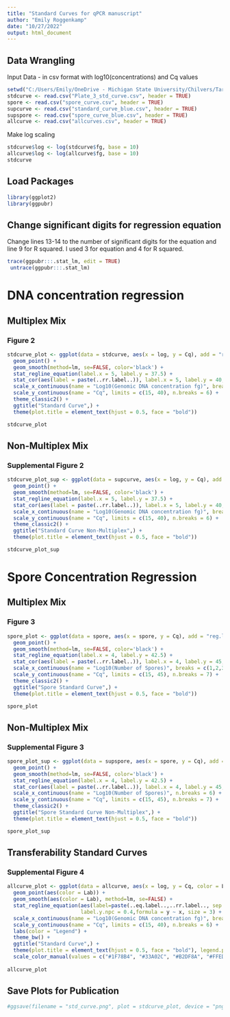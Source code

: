 ---
title: "Standard Curves for qPCR manuscript"
author: "Emily Roggenkamp"
date: "10/27/2022"
output: html_document
---
## Data Wrangling
Input Data - in csv format with log10(concentrations) and Cq values
```{r, message = FALSE}
setwd("C:/Users/Emily/OneDrive - Michigan State University/Chilvers/Tar spot/qPCR/")
stdcurve <- read.csv("Plate_3_std_curve.csv", header = TRUE)
spore <- read.csv("spore_curve.csv", header = TRUE)
supcurve <- read.csv("standard_curve_blue.csv", header = TRUE)
supspore <- read.csv("spore_curve_blue.csv", header = TRUE)
allcurve <- read.csv("allcurves.csv", header = TRUE)
```
Make log scaling
```{r, message = FALSE}
stdcurve$log <- log(stdcurve$fg, base = 10)
allcurve$log <- log(allcurve$fg, base = 10)
stdcurve
```
## Load Packages
```{r, message = FALSE}
library(ggplot2)
library(ggpubr)
```
## Change significant digits for regression equation
Change lines 13-14 to the number of significant digits for the equation and line 9 for R squared. I used 3 for equation and 4 for R squared.
```{r, message = FALSE}
trace(ggpubr:::.stat_lm, edit = TRUE)
 untrace(ggpubr:::.stat_lm)
```
# DNA concentration regression
## Multiplex Mix
### Figure 2
```{r, message = FALSE}
stdcurve_plot <- ggplot(data = stdcurve, aes(x = log, y = Cq), add = "reg.line") +
  geom_point() +
  geom_smooth(method=lm, se=FALSE, color='black') +
  stat_regline_equation(label.x = 5, label.y = 37.5) +
  stat_cor(aes(label = paste(..rr.label..)), label.x = 5, label.y = 40, r.digits=4) +
  scale_x_continuous(name = "Log10(Genomic DNA concentration fg)", breaks = c(1,2,3,4,5,6,7)) +
  scale_y_continuous(name = "Cq", limits = c(15, 40), n.breaks = 6) +
  theme_classic2() +
  ggtitle("Standard Curve",) +
  theme(plot.title = element_text(hjust = 0.5, face = "bold"))

stdcurve_plot
```

## Non-Multiplex Mix
### Supplemental Figure 2
```{r, message = FALSE}
stdcurve_plot_sup <- ggplot(data = supcurve, aes(x = log, y = Cq), add = "reg.line") +
  geom_point() +
  geom_smooth(method=lm, se=FALSE, color='black') +
  stat_regline_equation(label.x = 5, label.y = 37.5) +
  stat_cor(aes(label = paste(..rr.label..)), label.x = 5, label.y = 40, r.digits=4) +
  scale_x_continuous(name = "Log10(Genomic DNA concentration fg)", breaks = c(1,2,3,4,5,6,7)) +
  scale_y_continuous(name = "Cq", limits = c(15, 40), n.breaks = 6) +
  theme_classic2() +
  ggtitle("Standard Curve Non-Multiplex",) +
  theme(plot.title = element_text(hjust = 0.5, face = "bold"))

stdcurve_plot_sup
```

# Spore Concentration Regression
## Multiplex Mix
### Figure 3
```{r, message = FALSE}
spore_plot <- ggplot(data = spore, aes(x = spore, y = Cq), add = "reg.line") +
  geom_point() +
  geom_smooth(method=lm, se=FALSE, color='black') +
  stat_regline_equation(label.x = 4, label.y = 42.5) +
  stat_cor(aes(label = paste(..rr.label..)), label.x = 4, label.y = 45, r.digits=4) +
  scale_x_continuous(name = "Log10(Number of Spores)", breaks = c(1,2,3,4,5,6)) +
  scale_y_continuous(name = "Cq", limits = c(15, 45), n.breaks = 7) +
  theme_classic2() +
  ggtitle("Spore Standard Curve",) +
  theme(plot.title = element_text(hjust = 0.5, face = "bold"))

spore_plot
```

## Non-Multiplex Mix
### Supplemental Figure 3
```{r, message = FALSE}
spore_plot_sup <- ggplot(data = supspore, aes(x = spore, y = Cq), add = "reg.line") +
  geom_point() +
  geom_smooth(method=lm, se=FALSE, color='black') +
  stat_regline_equation(label.x = 4, label.y = 42.5) +
  stat_cor(aes(label = paste(..rr.label..)), label.x = 4, label.y = 45, r.digits=4) +
  scale_x_continuous(name = "Log10(Number of Spores)", n.breaks = 6) +
  scale_y_continuous(name = "Cq", limits = c(15, 45), n.breaks = 7) +
  theme_classic2() +
  ggtitle("Spore Standard Curve Non-Multiplex",) +
  theme(plot.title = element_text(hjust = 0.5, face = "bold"))

spore_plot_sup
```

## Transferability Standard Curves
### Supplemental Figure 4
```{r, message = FALSE}
allcurve_plot <- ggplot(data = allcurve, aes(x = log, y = Cq, color = Lab) ) +
  geom_point(aes(color = Lab)) +
  geom_smooth(aes(color = Lab), method=lm, se=FALSE) +
  stat_regline_equation(aes(label=paste(..eq.label..,..rr.label.., sep = "~~~")), label.x.npc = "left",
                        label.y.npc = 0.4,formula = y ~ x, size = 3) +
  scale_x_continuous(name = "Log10(Genomic DNA concentration fg)", breaks = c(1,2,3,4,5,6,7)) +
  scale_y_continuous(name = "Cq", limits = c(15, 40), n.breaks = 6) +
  labs(color = "Legend") +
  theme_bw() +
  ggtitle("Standard Curve",) +
  theme(plot.title = element_text(hjust = 0.5, face = "bold"), legend.position = "right") +
  scale_color_manual(values = c("#1F78B4", "#33A02C", "#B2DF8A", "#FFED6F", "#B15928", "#E31A1C"))
  
allcurve_plot
```

## Save Plots for Publication
```{r, message = FALSE}
#ggsave(filename = "std_curve.png", plot = stdcurve_plot, device = "png", path = "/path/", width = 100, height = 100, units="mm", dpi = 600)

```
